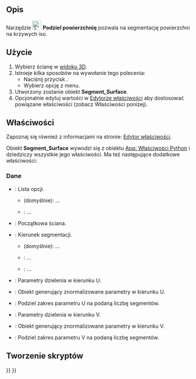 <languages/>

{{Docnav/pl
|[[Curves_GordonSurface/pl|Powierzchnia Gordona]]
|[[Curves_CompressionSpring/pl|Sprężyna ściskająca]]
|[[Curves_Workbench/pl|środowisko pracy Krzywe]]
|IconL=Curves_GordonSurface.svg
|IconR=Curves_CompressionSpring.svg
|IconC=Curves_workbench_icon.svg
}}

{{GuiCommand/pl
|Name=Curves SegmentSurface
|Name/pl=Krzywe: Podziel powierzchnię
|MenuLocation=Surfaces → Segment surface
|Workbenches=[[Curves_Workbench/pl|Krzywe]]
}}

<span id="Description"></span>
==Opis==

Narzędzie [[Image:Curves_SegmentSurface.svg|24px]] '''Podziel powierzchnię''' pozwala na segmentację powierzchni na krzywych iso.

<span id="Usage"></span>
==Użycie==

<div class="mw-translate-fuzzy">
# Wybierz ścianę w [[3D_view/pl|widoku 3D]].
# Istnieje kilka sposobów na wywołanie tego polecenia:
#* Naciśnij przycisk {{Button|[[Image:Curves_SegmentSurface.svg|16px]] [[Curves_SegmentSurface/pl|Segment surface]]}}.
#* Wybierz opcję {{MenuCommand|Surfaces → [[Image:Curves_SegmentSurface.svg|16px]] Segment surface}} z menu.
# Utworzony zostanie obiekt '''Segment_Surface'''.
# Opcjonalnie edytuj wartości w [[Property_editor/pl|Edytorze właściwości]] aby dostosować powiązane właściwości (zobacz Właściwości poniżej).
</div>

<span id="Properties"></span>
==Właściwości==

Zapoznaj się również z informacjami na stronie: [[Property_editor/pl|Edytor właściwości]].

Obiekt '''Segment_Surface''' wywodzi się z obiektu [[App_FeaturePython/pl|App: Właściwości Python]] i dziedziczy wszystkie jego właściwości.  Ma też następujące dodatkowe właściwości:

<span id="Data"></span>
===Dane===

{{TitleProperty|Podstawa}}

* {{PropertyData|Option|Enumeration}}: Lista opcji.
** {{Value|Custom}} (domyślnie): ...
** {{Value|Auto}}: ...
* {{PropertyData|Source|LinkSub}}: Początkowa ściana.

{{TitleProperty|Option Auto}}

* {{PropertyData|Direction|Enumeration}}: Kierunek segmentacji.
** {{Value|U}} (domyślnie): ...
** {{Value|V}}: ...
** {{Value|Both}}: ...

{{TitleProperty|UDirection}}

* {{PropertyData|Knots U|FloatList}}: Parametry dzielenia w kierunku U.
* {{PropertyData|Knots UProvider|Link}}: Obiekt generujący znormalizowane parametry w kierunku U.
* {{PropertyData|Number U|Integer}}: Podziel zakres parametru U na podaną liczbę segmentów.

{{TitleProperty|VDirection}}

* {{PropertyData|Knots V|FloatList}}: Parametry dzielenia w kierunku V.
* {{PropertyData|Knots VProvider|Link}}: Obiekt generujący znormalizowane parametry w kierunku V.
* {{PropertyData|Number V|Integer}}: Podziel zakres parametru V na podaną liczbę segmentów.

<span id="Scripting"></span>
==Tworzenie skryptów==


{{Docnav/pl
|[[Curves_GordonSurface/pl|Powierzchnia Gordona]]
|[[Curves_CompressionSpring/pl|Sprężyna ściskająca]]
|[[Curves_Workbench/pl|środowisko pracy Krzywe]]
|IconL=Curves_GordonSurface.svg
|IconR=Curves_CompressionSpring.svg
|IconC=Curves_workbench_icon.svg
}}

{{Curves Tools navi{{#translation:}}}}
{{Userdocnavi{{#translation:}}}}